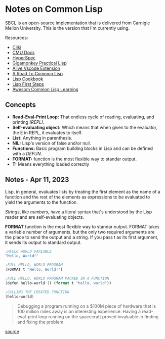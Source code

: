 # Notes on Common Lisp

SBCL is an open-source implementation that is delivered from Carnigie Mellon University. This is the version that I'm currently using.

Resources:

- [Cliki](https://www.cliki.net/)
- [CMU Docs](https://www.cs.cmu.edu/Groups/AI/html/cltl/clm/clm.html)
- [HyperSpec](http://www.lispworks.com/documentation/HyperSpec/Front/index.htm)
- [Gigamonkey Practical Lisp](https://gigamonkeys.com/book/)
- [Alive Vscode Extension](https://marketplace.visualstudio.com/items?itemName=rheller.alive)
- [A Road To Common Lisp](https://stevelosh.com/blog/2018/08/a-road-to-common-lisp/)
- [Lisp Cookbook](https://lispcookbook.github.io/cl-cookbook/)
- [Lisp First Steps](https://en.wikibooks.org/wiki/Common_Lisp/First_steps)
- [Awesom Common Lisp Learning](https://github.com/GustavBertram/awesome-common-lisp-learning)

## Concepts

- **Read-Eval-Print Loop:** That endless cycle of reading, evaluating, and printing _(REPL)_.
- **Self-evaluating object:** Which means that when given to the evaluator, the E in REPL, it evaluates to itself.
- **List:** Anything in parenthesis.
- **NIL:** Lisp's version of false and/or null.
- **Functions:** Basic program building blocks in Lisp and can be defined with a _DEFUN_.
- **FORMAT:** function is the most flexible way to standar output.
- **T:** Means everything loaded correctly

## Notes - Apr 11, 2023

Lisp, in general, evaluates lists by treating the first element as the name of a function and the rest of the elements as expressions to be evaluated to yield the arguments to the function.

_Strings_, like _numbers_, have a literal syntax that's understood by the Lisp reader and are self-evaluating objects.

**FORMAT** function is the most flexible way to standar output.
FORMAT takes a variable number of arguments, but the only two required arguments are the place to send the output and a string.
If you pass t as its first argument, it sends its output to standard output.

```clojure
;HELLO WORLD VARIABLE
"Hello, World!"
```

```clojure
;FULL HELLO, WORLD PROGRAM
(FORMAT t "Hello, World!")
```

```clojure
;FULL HELLO, WORLD PROGRAM PACKED IN A FUNCTION
(defun hello-world () (format t "hello, world"))

;CALLING THE CREATED FUNCTION
(hello-world)
```

> Debugging a program running on a $100M piece of hardware that is 100 million miles away is an interesting experience. Having a read-eval-print loop running on the spacecraft proved invaluable in finding and fixing the problem.

[source](https://gigamonkeys.com/book/lather-rinse-repeat-a-tour-of-the-repl.html)
